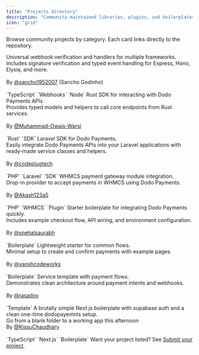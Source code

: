 ```yaml
---
title: "Projects directory"
description: "Community-maintained libraries, plugins, and boilerplates for Dodo Payments."
icon: "grid"
---
```


Browse community projects by category. Each card links directly to the repository.

<Tabs>
<Tab title="Libraries & SDKs">
  <CardGroup cols={1}>
    <Card title="dodopayments-webhooks (TypeScript)" href="https://github.com/sancho1952007/dodopayments-webhooks" icon="node-js">
      Universal webhook verification and handlers for multiple frameworks.
      <br/>Includes signature verification and typed event handling for Express, Hono, Elysia, and more.
      <br/><br/>By <a href="https://github.com/sancho1952007">@sancho1952007</a> (Sancho Godinho)
      <br/><br/>`TypeScript` `Webhooks` `Node`
    </Card>
    <Card title="dodpayments_rust_sdk (Rust)" href="https://github.com/Muhammad-Owais-Warsi/dodpayments_rust_sdk" icon="rust">
      Rust SDK for interacting with Dodo Payments APIs.
      <br/>Provides typed models and helpers to call core endpoints from Rust services.
      <br/><br/>By <a href="https://github.com/Muhammad-Owais-Warsi">@Muhammad-Owais-Warsi</a>
      <br/><br/>`Rust` `SDK`
    </Card>
    <Card title="Dodo Payments Laravel SDK (PHP)" href="https://github.com/codeplugtech/dodo-payments" icon="php">
      Laravel SDK for Dodo Payments.
      <br/>Easily integrate Dodo Payments APIs into your Laravel applications with ready-made service classes and helpers.
      <br/><br/>By <a href="https://github.com/codeplugtech">@codeplugtech</a>
      <br/><br/>`PHP` `Laravel` `SDK`
    </Card>
  </CardGroup>
</Tab>

<Tab title="Plugins & Extensions">
  <CardGroup cols={1}>
    <Card title="Dodo WHMCS (PHP)" href="https://github.com/Akash123a5/dodo-whmcs" icon="php">
      WHMCS payment gateway module integration.
      <br/>Drop-in provider to accept payments in WHMCS using Dodo Payments.
      <br/><br/>By <a href="https://github.com/Akash123a5">@Akash123a5</a>
      <br/><br/>`PHP` `WHMCS` `Plugin`
    </Card>
  </CardGroup>
</Tab>

<Tab title="Boilerplates & Starters">
  <CardGroup cols={1}>
    <Card title="DodoPayments Boilerplate" href="https://github.com/snehalsaurabh/DodoPayments-Boilerplate" icon="rocket">
      Starter boilerplate for integrating Dodo Payments quickly.
      <br/>Includes example checkout flow, API wiring, and environment configuration.
      <br/><br/>By <a href="https://github.com/snehalsaurabh">@snehalsaurabh</a>
      <br/><br/>`Boilerplate`
    </Card>
    <Card title="Dodo Payments Boilerplate" href="https://github.com/vanshcodeworks/dodo_payments_boilerplate" icon="rocket">
      Lightweight starter for common flows.
      <br/>Minimal setup to create and confirm payments with example pages.
      <br/><br/>By <a href="https://github.com/vanshcodeworks">@vanshcodeworks</a>
      <br/><br/>`Boilerplate`
    </Card>
    <Card title="PaymentService" href="https://github.com/rasadov/PaymentService" icon="rocket">
      Service template with payment flows.
      <br/>Demonstrates clean architecture around payment intents and webhooks.
      <br/><br/>By <a href="https://github.com/rasadov">@rasadov</a>
      <br/><br/>`Template`
    </Card>
    <Card title="DodoStarter Boilerplate" href="https://github.com/AINotSoSmart/dodostarter" icon="code">
      A brutally simple Next.js boilerplate with supabase auth and a clean one-time dodopayemnts setup. 
      <br/>Go from a blank folder to a working app this afternoon
      <br/>By <a href="https://github.com/KissuChaudhary">@KissuChaudhary</a>
      <br/><br/>`TypeScript` `Next.js` `Boilerplate` 
    </Card>
  </CardGroup>
</Tab>
</Tabs>

<Note>
Want your project listed? See <a href="/community/submit">Submit your project</a>.
</Note>


